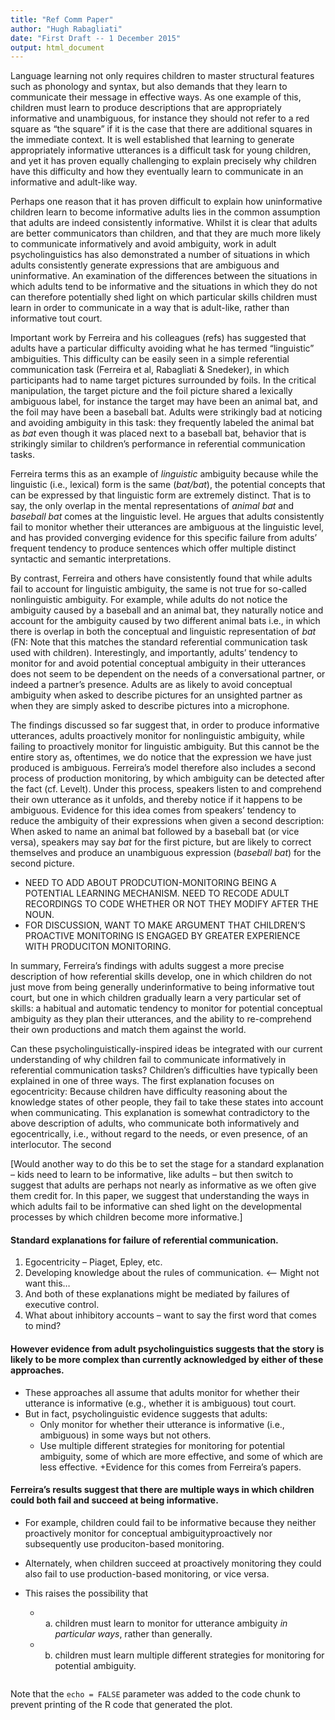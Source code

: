 ```yaml
---
title: "Ref Comm Paper"
author: "Hugh Rabagliati"
date: "First Draft -- 1 December 2015"
output: html_document
---
```


Language learning not only requires children to master structural features such as phonology and syntax,  but also demands that they learn to communicate their message in effective ways. As one example of this, children must learn to produce descriptions that are appropriately informative and unambiguous, for instance they should not refer to a red square as "the square" if it is the case that there are additional squares in the immediate context. It is well established that learning to generate appropriately informative utterances is a difficult task for young children, and yet it has proven equally challenging to explain precisely why children have this difficulty and how they eventually learn to communicate in an informative and adult-like way.

Perhaps one reason that it has proven difficult to explain how uninformative children learn to become informative adults lies in the common assumption that adults are indeed consistently informative. Whilst it is clear that adults are better communicators than children, and that they are much more likely to communicate informatively and avoid ambiguity, work in adult psycholinguistics has also demonstrated a number of situations in which adults consistently generate expressions that are ambiguous and uninformative. An examination of the differences between the situations in which adults tend to be informative and the situations in which they do not can therefore potentially shed light on which particular skills children must learn in order to communicate in a way that is adult-like, rather than informative tout court.

Important work by Ferreira and his colleagues (refs) has suggested that adults have a particular difficulty avoiding what he has termed "linguistic" ambiguities. This difficulty can be easily seen in a simple referential communication task  (Ferreira et al, Rabagliati & Snedeker), in which participants had to name target pictures surrounded by foils. In the critical manipulation, the target picture and the foil picture shared a lexically ambiguous label, for instance the target may have been an animal bat, and the foil may have been a baseball bat. Adults were strikingly bad at noticing and avoiding ambiguity in this task: they frequently labeled the animal bat as *bat* even though it was placed next to a baseball bat, behavior that is strikingly similar to children's performance in referential communication tasks.

Ferreira terms this as an example of *linguistic* ambiguity because while the linguistic (i.e., lexical) form is the same (*bat/bat*), the potential concepts that can be expressed by that linguistic form are extremely distinct. That is to say, the only overlap in the mental representations of *animal bat* and *baseball bat* comes at the linguistic level. He argues that adults consistently fail to monitor whether their utterances are ambiguous at the linguistic level, and has provided converging evidence for this specific failure from adults' frequent tendency to produce sentences which offer multiple distinct syntactic and semantic interpretations.

By contrast, Ferreira and others have consistently found that while adults fail to account for linguistic ambiguity, the same is not true for so-called nonlinguistic ambiguity. For example, while adults do not notice the ambiguity caused by a baseball and an animal bat, they naturally notice and account for the ambiguity caused by two different animal bats i.e., in which there is overlap in both the conceptual and linguistic representation of *bat* (FN: Note that this matches the standard referential communication task used with children). Interestingly, and importantly, adults' tendency to monitor for and avoid potential conceptual ambiguity in their utterances does not seem to be dependent on the needs of a conversational partner, or indeed a partner's presence. Adults are as likely to avoid conceptual ambiguity when asked to describe pictures for an unsighted partner as when they are simply asked to describe pictures into a microphone. 

The findings discussed so far suggest that, in order to produce informative utterances, adults proactively monitor for nonlinguistic ambiguity, while failing to proactively monitor for linguistic ambiguity. But this cannot be the entire story as, oftentimes, we do notice that the expression we have just produced is ambiguous. Ferreira's model therefore also includes a second process of production monitoring, by which ambiguity can be detected after the fact (cf. Levelt). Under this process, speakers listen to and comprehend their own utterance as it unfolds, and thereby notice if it happens to be ambiguous. Evidence for this idea comes from speakers' tendency to reduce the ambiguity of their expressions when given a second description: When asked to name an animal bat followed by a baseball bat (or vice versa), speakers may say *bat* for the first picture, but are likely to correct themselves and produce an unambiguous expression (*baseball bat*) for the second picture.

* NEED TO ADD ABOUT PRODCUTION-MONITORING BEING A POTENTIAL LEARNING MECHANISM. NEED TO RECODE ADULT RECORDINGS TO CODE WHETHER OR NOT THEY MODIFY AFTER THE NOUN.
* FOR DISCUSSION, WANT TO MAKE ARGUMENT THAT CHILDREN'S PROACTIVE MONITORING IS ENGAGED BY GREATER EXPERIENCE WITH PRODUCITON MONITORING.

In summary, Ferreira's findings with adults suggest a more precise description of how referential skills develop, one in which children do not just move from being generally underinformative to being informative tout court, but one in which children gradually learn a very particular set of skills: a habitual and automatic tendency to monitor for potential conceptual ambiguity as they plan their utterances, and the ability to re-comprehend their own productions and match them against the world.

Can these psycholinguistically-inspired ideas be integrated with our current understanding of why children fail to communicate informatively in referential communication tasks? Children's difficulties have typically been explained in one of three ways. The first explanation focuses on egocentricity: Because children have difficulty reasoning about the knowledge states of other people, they fail to take these states into account when communicating. This explanation is somewhat contradictory to the above description of adults, who communicate both informatively and egocentrically, i.e., without regard to the needs, or even presence, of an interlocutor. The second  

[Would another way to do this be to set the stage for a standard explanation -- kids need to learn to be informative, like adults -- but then switch to suggest that adults are perhaps not nearly as informative as we often give them credit for. In this paper, we suggest that understanding the ways in which adults fail to be informative can shed light on the developmental processes by which children become more informative.]

#### Standard explanations for failure of referential communication.
1. Egocentricity -- Piaget, Epley, etc.
2. Developing knowledge about the rules of communication. <-- Might not want this...
3. And both of these explanations might be mediated by failures of executive control.
4. What about inhibitory accounts -- want to say the first word that comes to mind?

#### However evidence from adult psycholinguistics suggests that the story is likely to be more complex than currently acknowledged by either of these approaches.
* These approaches all assume that adults monitor for whether their utterance is informative (e.g., whether it is ambiguous) tout court.
* But in fact, psycholinguistic evidence suggests that adults:
    + Only monitor for whether their utterance is informative (i.e., ambiguous) in some ways but not others.
    + Use multiple different strategies for monitoring for potential ambiguity, some of which are more effective, and some of which are less effective.
    +Evidence for this comes from Ferreira's papers.

  
#### Ferreira's results suggest that there are multiple ways in which children could both fail and succeed at being informative. 
* For example, children could fail to be informative because they neither proactively monitor for conceptual ambiguityproactively nor subsequently use produciton-based monitoring. 
* Alternately, when children succeed at proactively monitoring they could also fail to use production-based monitoring, or vice versa.

* This raises the possibility that 
    + a) children must learn to monitor for utterance ambiguity *in particular ways*, rather than generally.
    + b) children must learn multiple different strategies for monitoring for potential ambiguity.

```r

```

Note that the `echo = FALSE` parameter was added to the code chunk to prevent printing of the R code that generated the plot.
